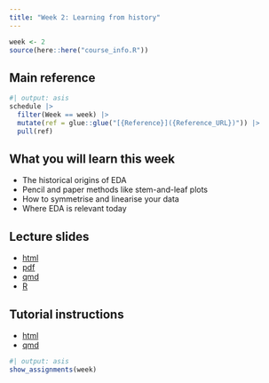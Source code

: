 ```yaml
---
title: "Week 2: Learning from history"
---
```


```r
week <- 2
source(here::here("course_info.R"))
```

## Main reference

```r
#| output: asis
schedule |>
  filter(Week == week) |>
  mutate(ref = glue::glue("[{Reference}]({Reference_URL})")) |>
  pull(ref)
```

## What you will learn this week

- The historical origins of EDA
- Pencil and paper methods like stem-and-leaf plots
- How to symmetrise and linearise your data
- Where EDA is relevant today

## Lecture slides

- [html](https://ddde.numbat.space/week2/slides.html)
- [pdf](https://ddde.numbat.space/week2/slides.pdf)
- [qmd](https://ddde.numbat.space/week2/slides.qmd)
- [R](https://ddde.numbat.space/week2/slides.R)


## Tutorial instructions

- [html](https://ddde.numbat.space/week2/tutorial.html)
- [qmd](https://ddde.numbat.space/week2/tutorial.qmd)


```r
#| output: asis
show_assignments(week)
```
